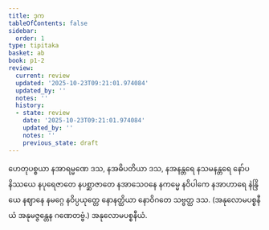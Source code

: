 ```yaml
---
title: ဒုက
tableOfContents: false
sidebar:
  order: 1
type: tipitaka
basket: ab
book: p1-2
review:
  current: review
  updated: '2025-10-23T09:21:01.974084'
  updated_by: ''
  notes: ''
  history:
  - state: review
    date: '2025-10-23T09:21:01.974084'
    updated_by: ''
    notes: ''
    previous_state: draft
---
```



<ReviewStatus review={frontmatter.review} showDetails={true} />

<HypothesisAnnotation frontmatter={frontmatter} />

<DynamicBreadcrumb />

<Division number="51" book="p1-2" e="ch" v="37" p="134">

<Paragraph number="783" book="p1-2">
ဟေတုပစ္စယာ နအာရမ္မဏေ ဒသ, နအဓိပတိယာ ဒသ, နအနန္တရေ နသမနန္တရေ နော်ပနိဿယေ နပုရေဇာတေ နပစ္ဆာဇာတေ နအာသေဝနေ နကမ္မေ နဝိပါကေ နအာဟာရေ နဲန္ဒြိယေ နဈာနေ နမဂ္ဂေ နဝိပ္ပယုတ္တေ နောနတ္ထိယာ နောဝိဂတေ သဗ္ဗတ္ထ ဒသ.

</Paragraph>
</Division>

<Paragraph number="784" type="center" book="p1-2">
(အနုလောမပစ္စနီယံ အနုမဇ္ဇန္တေန ဂဏေတဗ္ဗံ.)



</Paragraph>

<Paragraph number="785" type="center" book="p1-2">
အနုလောမပစ္စနီယံ.
</Paragraph>